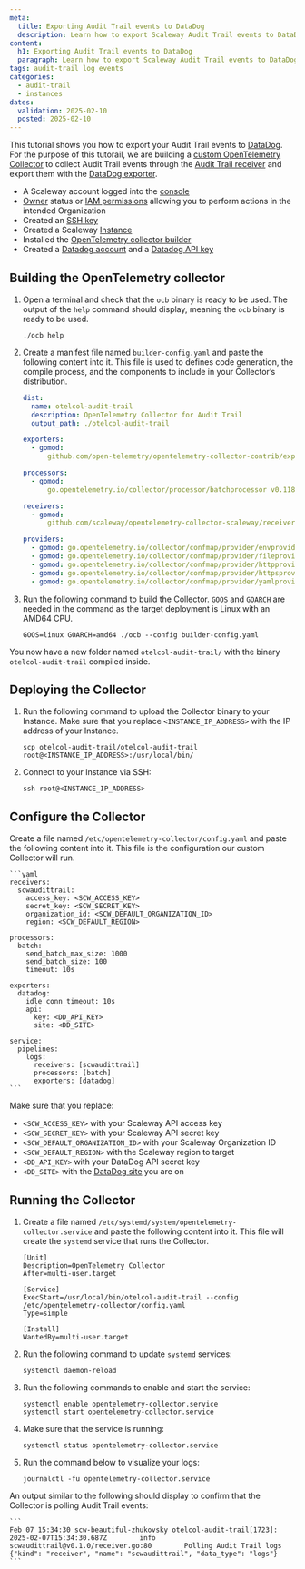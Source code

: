 ```yaml
---
meta:
  title: Exporting Audit Trail events to DataDog
  description: Learn how to export Scaleway Audit Trail events to DataDog
content:
  h1: Exporting Audit Trail events to DataDog
  paragraph: Learn how to export Scaleway Audit Trail events to DataDog
tags: audit-trail log events
categories:
  - audit-trail
  - instances
dates:
  validation: 2025-02-10
  posted: 2025-02-10
---
```


This tutorial shows you how to export your Audit Trail events to [DataDog](https://www.datadoghq.com/). For the purpose of this tutorail, we are building a [custom OpenTelemetry Collector](https://opentelemetry.io/docs/collector/custom-collector/) to collect Audit Trail events through the [Audit Trail receiver](https://github.com/scaleway/opentelemetry-collector-scaleway/tree/main/receiver/scwaudittrail) and export them with the [DataDog exporter](https://github.com/open-telemetry/opentelemetry-collector-contrib/tree/main/exporter/datadogexporter).

<Macro id="requirements" />

- A Scaleway account logged into the [console](https://console.scaleway.com)
- [Owner](/iam/concepts/#owner) status or [IAM permissions](/iam/concepts/#permission) allowing you to perform actions in the intended Organization
- Created an [SSH key](/organizations-and-projects/how-to/create-ssh-key/)
- Created a Scaleway [Instance](/instances/how-to/create-an-instance/)
- Installed the [OpenTelemetry collector builder](https://opentelemetry.io/docs/collector/custom-collector/#step-1---install-the-builder)
- Created a [Datadog account](https://app.datadoghq.com/account/login) and a [Datadog API key](https://docs.datadoghq.com/account_management/api-app-keys/#api-keys)

## Building the OpenTelemetry collector

1. Open a terminal and check that the `ocb` binary is ready to be used. The output of the `help` command should display, meaning the `ocb` binary is ready to be used.

    ```
    ./ocb help
    ```

2. Create a manifest file named `builder-config.yaml` and paste the following content into it. This file is used to defines code generation, the compile process, and the components to include in your Collector’s distribution.

    ```yaml
    dist:
      name: otelcol-audit-trail
      description: OpenTelemetry Collector for Audit Trail
      output_path: ./otelcol-audit-trail
    
    exporters:
      - gomod:
          github.com/open-telemetry/opentelemetry-collector-contrib/exporter/datadogexporter v0.118.0
    
    processors:
      - gomod:
          go.opentelemetry.io/collector/processor/batchprocessor v0.118.0
    
    receivers:
      - gomod:
          github.com/scaleway/opentelemetry-collector-scaleway/receiver/scwaudittrail v0.1.0
    
    providers:
      - gomod: go.opentelemetry.io/collector/confmap/provider/envprovider v1.24.0
      - gomod: go.opentelemetry.io/collector/confmap/provider/fileprovider v1.24.0
      - gomod: go.opentelemetry.io/collector/confmap/provider/httpprovider v1.24.0
      - gomod: go.opentelemetry.io/collector/confmap/provider/httpsprovider v1.24.0
      - gomod: go.opentelemetry.io/collector/confmap/provider/yamlprovider v1.24.0
    ```

3. Run the following command to build the Collector. `GOOS` and `GOARCH` are needed in the command as the target deployment is Linux with an AMD64 CPU.

    ```
    GOOS=linux GOARCH=amd64 ./ocb --config builder-config.yaml
    ```

You now have a new folder named `otelcol-audit-trail/` with the binary `otelcol-audit-trail` compiled inside.

## Deploying the Collector

1. Run the following command to upload the Collector binary to your Instance. Make sure that you replace `<INSTANCE_IP_ADDRESS>` with the IP address of your Instance.

    ```
    scp otelcol-audit-trail/otelcol-audit-trail root@<INSTANCE_IP_ADDRESS>:/usr/local/bin/
    ```

2. Connect to your Instance via SSH:

    ```
    ssh root@<INSTANCE_IP_ADDRESS>
    ```

## Configure the Collector

Create a file named `/etc/opentelemetry-collector/config.yaml` and paste the following content into it. This file is the configuration our custom Collector will run. 

    ```yaml
    receivers:
      scwaudittrail:
        access_key: <SCW_ACCESS_KEY>
        secret_key: <SCW_SECRET_KEY>
        organization_id: <SCW_DEFAULT_ORGANIZATION_ID>
        region: <SCW_DEFAULT_REGION>
    
    processors:
      batch:
        send_batch_max_size: 1000
        send_batch_size: 100
        timeout: 10s
    
    exporters:
      datadog:
        idle_conn_timeout: 10s
        api:
          key: <DD_API_KEY>
          site: <DD_SITE>
    
    service:
      pipelines:
        logs:
          receivers: [scwaudittrail]
          processors: [batch]
          exporters: [datadog]
    ```

Make sure that you replace:

- `<SCW_ACCESS_KEY>` with your Scaleway API access key
- `<SCW_SECRET_KEY>` with your Scaleway API secret key
- `<SCW_DEFAULT_ORGANIZATION_ID>` with your Scaleway Organization ID
- `<SCW_DEFAULT_REGION>` with the Scaleway region to target
- `<DD_API_KEY>` with your DataDog API secret key
- `<DD_SITE>` with the [DataDog site](https://docs.datadoghq.com/getting_started/site/#access-the-datadog-site) you are on

## Running the Collector

1. Create a file named `/etc/systemd/system/opentelemetry-collector.service` and paste the following content into it. This file will create the `systemd` service that runs the Collector.

    ```
    [Unit]
    Description=OpenTelemetry Collector
    After=multi-user.target
    
    [Service]
    ExecStart=/usr/local/bin/otelcol-audit-trail --config /etc/opentelemetry-collector/config.yaml
    Type=simple
    
    [Install]
    WantedBy=multi-user.target
    ```

2. Run the following command to update `systemd` services:

    ```
    systemctl daemon-reload
    ```

3. Run the following commands to enable and start the service:

    ```
    systemctl enable opentelemetry-collector.service
    systemctl start opentelemetry-collector.service
    ```

4. Make sure that the service is running:

    ```
    systemctl status opentelemetry-collector.service
    ```

5. Run the command below to visualize your logs:

    ```
    journalctl -fu opentelemetry-collector.service
    ```

An output similar to the following should display to confirm that the Collector is polling Audit Trail events:

    ```
    Feb 07 15:34:30 scw-beautiful-zhukovsky otelcol-audit-trail[1723]: 2025-02-07T15:34:30.687Z        info        scwaudittrail@v0.1.0/receiver.go:80        Polling Audit Trail logs        {"kind": "receiver", "name": "scwaudittrail", "data_type": "logs"}
    ```
